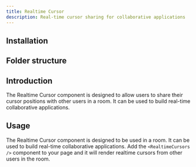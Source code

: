 ```yaml
---
title: Realtime Cursor
description: Real-time cursor sharing for collaborative applications
---
```


<div className="flex flex-row -space-x-px w-full">

<BlockPreview name="realtime-cursor" />
<BlockPreview name="realtime-cursor" />

</div>

## Installation

<BlockItem
  name="realtime-cursor-nextjs"
  description="Renders realtime cursors from other users in a room."
/>

## Folder structure

<RegistryBlock itemName="realtime-cursor-nextjs" />

## Introduction

The Realtime Cursor component is designed to allow users to share their cursor positions with other users in a room. It can be used to build real-time collaborative applications.

## Usage

The Realtime Cursor component is designed to be used in a room. It can be used to build real-time collaborative applications. Add the `<RealtimeCursors />` component to your page and it will render realtime cursors from other users in the room.
